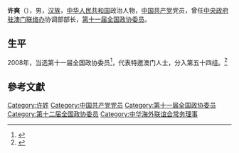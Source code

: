 '''许爽'''（{{bd|1955年|7月|2016年|4月3日}}），男，[[汉族|汉族]]，[[中华人民共和国|中华人民共和国]]政治人物，[[中国共产党|中国共产党]]党员，曾任[[中央政府驻澳门联络办|中央政府驻澳门联络办]]协调部部长，[[第十一届全国政协委员|第十一届全国政协委员]]。

== 生平 ==
2008年，当选第十一届全国政协委员<ref>{{cite news|title=第十一届全国政协委员名单|url=http://www.indaa.com.cn/zt/2009qglh/zxzs/200903/t20090303_127573.html|accessdate=2013-04-09|newspaper=新华社北京1月25日电 中国人民政治协商会议第十一届全国委员会委员名单(共2237人，2008年1月25日政协第十届全国委员会常务委员会第二十次会议通过)|date=2008年1月25日|deadurl=yes|archiveurl=https://web.archive.org/web/20130928014403/http://www.indaa.com.cn/zt/2009qglh/zxzs/200903/t20090303_127573.html|archivedate=2013年9月28日}}</ref>，代表特邀澳门人士，分入第五十四组。<ref>{{cite news|title=全国政协信息-许爽|url=http://www.cppcc.gov.cn/CMS/wylibary/showJcwyxtInfoWylibary.action?tabJcwyxt.guid=11W0019960&wytype=wjwy|accessdate=2013-04-11|newspaper=全国政协委员会|archive-date=2016-03-04|archive-url=https://web.archive.org/web/20160304210941/http://www.cppcc.gov.cn/CMS/wylibary/showJcwyxtInfoWylibary.action?tabJcwyxt.guid=11W0019960&wytype=wjwy|dead-url=no}}</ref>

== 參考文獻 ==
{{reflist}}

{{中国政治人物小作品}}
{{Navboxes 
| title  = 许爽在[[中华海外联谊会|中华海外联谊会]]的职务
| list1  =
{{中华海外联谊会第三届理事会}}
}}

{{Authority control}}
{{DEFAULTSORT:Xu许}}
[[Category:许姓|Category:许姓]]
[[Category:中国共产党党员|Category:中国共产党党员]]
[[Category:第十一届全国政协委员|Category:第十一届全国政协委员]]
[[Category:第十二届全国政协委员|Category:第十二届全国政协委员]]
[[Category:中华海外联谊会常务理事|Category:中华海外联谊会常务理事]]